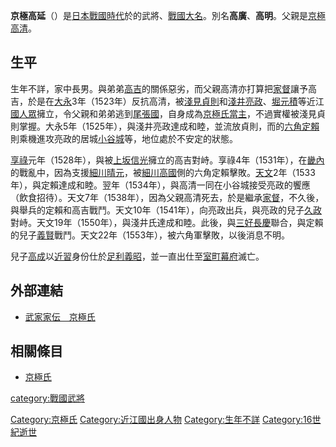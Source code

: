 {{Unreferenced|time=2016-12-30T05:25:59+00:00}}
{{日本武士
|名稱= 京極 高延
|圖片名稱= 
|圖片大小= 
|圖片說明= 
|時代= [[日本戰國時代|日本戰國時代]]
|出生日期= 不詳
|出生地點= 
|逝世日期= 不詳
|逝世地點= 
|假名= 
|羅馬字= 
|幼名= 
|改名= 
|别名= 高廣、高明<BR>六郎（通稱）
|諡号= 
|神号= 
|戒名= 
|洗禮名= 
|墓所= 
|朝廷官位= [[武藏守|武藏守]]？
|幕府職位= 
|主君= 
|藩= 
|氏族= [[京極氏|京極氏]]
|父母= 父：[[京極高清|京極高清]]<BR>母：[[齋藤妙純|齋藤妙純]]的女兒
|養父= 
|養母= 
|兄弟= 弟：[[京極高吉|高吉]]、[[京極高峯|高峯]]、[[京極景重|景重]]、[[京極實高|實高]]
|姐妹= 
|正室= 不詳
|側室= 
|子= [[京極高彌|高彌]]、[[京極高成|高成]]
|女= 
|養子= 
|養女= 
}}
{{japanese|japanese=京極 高延|kana=きょうごく たかのぶ|romaji=Kyōgoku Takanobu}}
'''京極高延'''（{{bd|?||?}}）是[[日本戰國時代|日本戰國時代]]於{{tsl|ja|北近江}}的武將、[[戰國大名|戰國大名]]。別名'''高廣'''、'''高明'''。父親是[[京極高清|京極高清]]。

== 生平 ==
生年不詳，家中長男。與弟弟[[京極高吉|高吉]]的關係惡劣，而父親高清亦打算把[[家督|家督]]讓予高吉，於是在[[大永|大永]]3年（1523年）反抗高清，被[[淺見貞則|淺見貞則]]和[[淺井亮政|淺井亮政]]、[[堀元積|堀元積]]等近江[[國人眾|國人眾]]擁立，令父親和弟弟逃到[[尾張國|尾張國]]，自身成為[[京極氏|京極氏]][[當主|當主]]，不過實權被淺見貞則掌握。大永5年（1525年），與淺井亮政達成和睦，並流放貞則，而{{tsl|ja|南近江}}的[[六角定賴|六角定賴]]則乘機進攻亮政的居城[[小谷城|小谷城]]等，地位處於不安定的狀態。

[[享祿|享祿]]元年（1528年），與被[[上坂信光|上坂信光]]擁立的高吉對峙。享祿4年（1531年），在[[畿內|畿內]]的戰亂中，因為支援[[細川晴元|細川晴元]]，被[[細川高國|細川高國]]側的六角定賴擊敗。[[天文_(後奈良天皇)|天文]]2年（1533年），與定賴達成和睦。翌年（1534年），與高清一同在小谷城接受亮政的饗應（飲食招待）。天文7年（1538年），因為父親高清死去，於是繼承[[家督|家督]]，不久後，與舉兵的定賴和高吉戰鬥。天文10年（1541年），向亮政出兵，與亮政的兒子[[淺井久政|久政]]對峙。天文19年（1550年），與淺井氏達成和睦。此後，與[[三好長慶|三好長慶]]聯合，與定賴的兒子[[六角義賢|義賢]]戰鬥。天文22年（1553年），被六角軍擊敗，以後消息不明。

兒子[[京極高成|高成]]以[[近習|近習]]身份仕於[[足利義昭|足利義昭]]，並一直出仕至[[室町幕府|室町幕府]]滅亡。

== 外部連結 ==
*[http://www2.harimaya.com/sengoku/html/kyo_goku.html 武家家伝＿京極氏] {{Wayback|url=http://www2.harimaya.com/sengoku/html/kyo_goku.html |date=20200204201558 }}

== 相關條目 ==
*[[京極氏|京極氏]]

{{京極氏歷代當主|||第15代}}
[[category:戰國武將|category:戰國武將]]
[[Category:京極氏|Category:京極氏]]
[[Category:近江國出身人物|Category:近江國出身人物]]
[[Category:生年不詳|Category:生年不詳]]
[[Category:16世紀逝世|Category:16世紀逝世]]